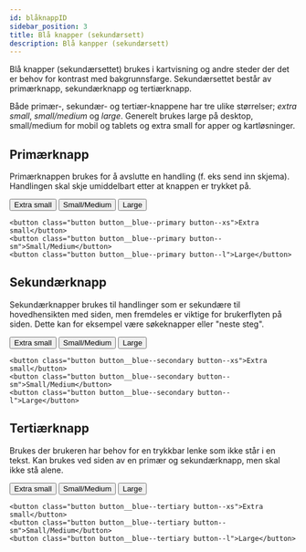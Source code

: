 ```yaml
---
id: blåknappID
sidebar_position: 3
title: Blå knapper (sekundærsett)
description: Blå kanpper (sekundærsett)
---
```


Blå knapper (sekundærsettet) brukes i kartvisning og andre steder der det er behov for kontrast med bakgrunnsfarge.
Sekundærsettet består av primærknapp, sekundærknapp og tertiærknapp.

Både primær-, sekundær- og tertiær-knappene har tre ulike størrelser; _extra small_, _small/medium_ og _large_.
Generelt brukes large på desktop, small/medium for mobil og tablets og extra small for apper og kartløsninger. 


## Primærknapp

Primærknappen brukes for å avslutte en handling (f. eks send inn skjema). Handlingen skal skje umiddelbart etter at knappen er trykket på.

<button class="button button__blue--primary button--xs">Extra small</button>
<button class="button button__blue--primary button--sm">Small/Medium</button>
<button class="button button__blue--primary button--l">Large</button>

```markup
<button class="button button__blue--primary button--xs">Extra small</button>
<button class="button button__blue--primary button--sm">Small/Medium</button>
<button class="button button__blue--primary button--l">Large</button>
```



## Sekundærknapp
Sekundærknapper brukes til handlinger som er sekundære til hovedhensikten med siden, men fremdeles er viktige for brukerflyten på siden. 
Dette kan for eksempel være søkeknapper eller "neste steg".

<button class="button button__blue--secondary button--xs">Extra small</button>
<button class="button button__blue--secondary button--sm">Small/Medium</button>
<button class="button button__blue--secondary button--l">Large</button>

```markup
<button class="button button__blue--secondary button--xs">Extra small</button>
<button class="button button__blue--secondary button--sm">Small/Medium</button>
<button class="button button__blue--secondary button--l">Large</button>
```


## Tertiærknapp
Brukes der brukeren har behov for en trykkbar lenke som ikke står i en tekst. 
Kan brukes ved siden av en primær og sekundærknapp, men skal ikke stå alene.


<button class="button button__blue--tertiary button--xs">Extra small</button>
<button class="button button__blue--tertiary button--sm">Small/Medium</button>
<button class="button button__blue--tertiary button--l">Large</button>


```markup
<button class="button button__blue--tertiary button--xs">Extra small</button>
<button class="button button__blue--tertiary button--sm">Small/Medium</button>
<button class="button button__blue--tertiary button--l">Large</button>
```


